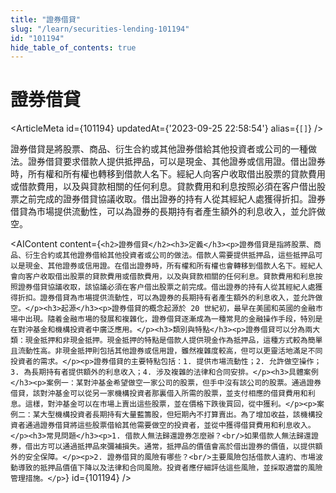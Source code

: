 ```yaml
---
title: "證券借貸"
slug: "/learn/securities-lending-101194"
id: "101194"
hide_table_of_contents: true
---
```



# 證券借貸

<ArticleMeta id={101194} updatedAt={'2023-09-25 22:58:54'} alias={`[]`} />
<div className='border-solid border-b border-t-0 my-4 border-[var(--ifm-color-gray-300)]' />

證券借貸是將股票、商品、衍生合約或其他證券借給其他投資者或公司的一種做法。證券借貸要求借款人提供抵押品，可以是現金、其他證券或信用證。借出證券時，所有權和所有權也轉移到借款人名下。經紀人向客户收取借出股票的貸款費用或借款費用，以及與貸款相關的任何利息。貸款費用和利息按照必須在客户借出股票之前完成的證券借貸協議收取。借出證券的持有人從其經紀人處獲得折扣。證券借貸為市場提供流動性，可以為證券的長期持有者產生額外的利息收入，並允許做空。

<AIContent content={`<h2>證券借貸</h2><h3>定義</h3><p>證券借貸是指將股票、商品、衍生合約或其他證券借給其他投資者或公司的做法。借款人需要提供抵押品，這些抵押品可以是現金、其他證券或信用證。在借出證券時，所有權和所有權也會轉移到借款人名下。經紀人會向客户收取借出股票的貸款費用或借款費用，以及與貸款相關的任何利息。貸款費用和利息按照證券借貸協議收取，該協議必須在客户借出股票之前完成。借出證券的持有人從其經紀人處獲得折扣。證券借貸為市場提供流動性，可以為證券的長期持有者產生額外的利息收入，並允許做空。</p><h3>起源</h3><p>證券借貸的概念起源於 20 世紀初，最早在美國和英國的金融市場中出現。隨着金融市場的發展和複雜化，證券借貸逐漸成為一種常見的金融操作手段，特別是在對沖基金和機構投資者中廣泛應用。</p><h3>類別與特點</h3><p>證券借貸可以分為兩大類：現金抵押和非現金抵押。現金抵押的特點是借款人提供現金作為抵押品，這種方式較為簡單且流動性高。非現金抵押則包括其他證券或信用證，雖然複雜度較高，但可以更靈活地滿足不同投資者的需求。</p><p>證券借貸的主要特點包括：1. 提供市場流動性；2. 允許做空操作；3. 為長期持有者提供額外的利息收入；4. 涉及複雜的法律和合同安排。</p><h3>具體案例</h3><p>案例一：某對沖基金希望做空一家公司的股票，但手中沒有該公司的股票。通過證券借貸，該對沖基金可以從另一家機構投資者那裏借入所需的股票，並支付相應的借貸費用和利息。這樣，對沖基金可以在市場上賣出這些股票，並在價格下跌後買回，從中獲利。</p><p>案例二：某大型機構投資者長期持有大量藍籌股，但短期內不打算賣出。為了增加收益，該機構投資者通過證券借貸將這些股票借給其他需要做空的投資者，並從中獲得借貸費用和利息收入。</p><h3>常見問題</h3><p>1. 借款人無法歸還證券怎麼辦？<br/>如果借款人無法歸還證券，借出方可以通過抵押品來彌補損失。通常，抵押品的價值會高於借出證券的價值，以提供額外的安全保障。</p><p>2. 證券借貸的風險有哪些？<br/>主要風險包括借款人違約、市場波動導致的抵押品價值下降以及法律和合同風險。投資者應仔細評估這些風險，並採取適當的風險管理措施。</p>`} id={101194} />
